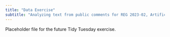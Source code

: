 ```yaml
---
title: "Data Exercise"
subtitle: "Analyzing text from public comments for REG 2023-02, Artificial Intelligence in Campaign Ads"
---
```


Placeholder file for the future Tidy Tuesday exercise.
